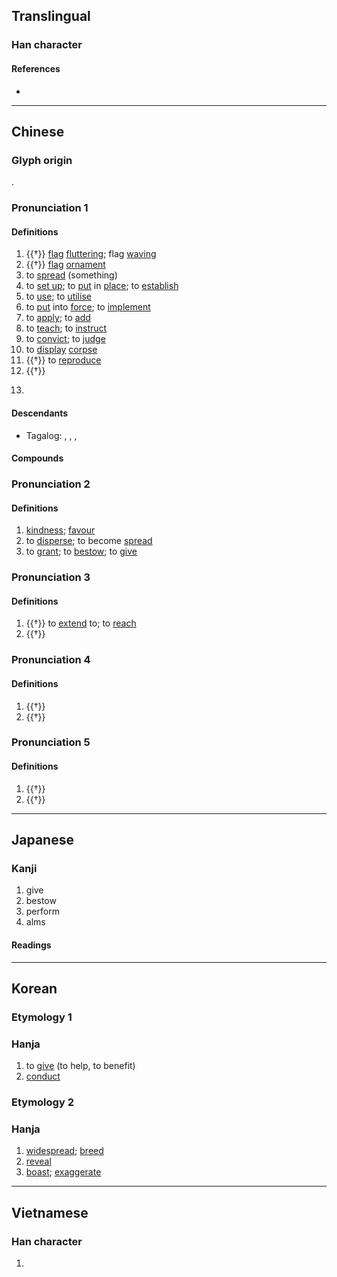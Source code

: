 {{character info}}
==Translingual==

===Han character===
{{Han char|rn=70|rad=方|as=05|sn=9|four=08212|canj=YSOPD|ids=⿸𭤨也}}

====References====
* {{Han ref|kx=0482.010|dkj=13629|dj=0843.100|hdz=32176.060|uh=65BD|ud=26045|bh=AC49|bd=44105}}

----

==Chinese==
{{zh-forms}}
{{zh-wp|zh|yue:施氏|nan:Si (sèⁿ)}}

===Glyph origin===
{{Han etym}}
{{Han compound|㫃|也|c1=s|c2=p|ls=psc}}.

===Pronunciation 1===
{{zh-pron
|m=shī
|m-s=si1
|c=si1
|g=si1
|h=pfs=sṳ̂;gd=si1
|j=sr1
|mb=sí
|md=siĕ
|mn=si/tw,xm,zz:soa
|mn_note=si - literary; soa - vernacular
|mn-t=si1
|w=1sr
|x=shr1
|mc=1
|oc=1,1
|cat=a,n,v
}}

====Definitions====
{{zh-hanzi}}

# {{†}} {{lb|zh|ideophonic}} [[flag]] [[fluttering]]; flag [[waving]]
# {{†}} [[flag]] [[ornament]]
# to [[spread]] (something)
# to [[set up]]; to [[put]] in [[place]]; to [[establish]]
# to [[use]]; to [[utilise]]
# to [[put]] into [[force]]; to [[implement]]
# to [[apply]]; to [[add]]
# to [[teach]]; to [[instruct]]
# to [[convict]]; to [[judge]]
# to [[display]] [[corpse]]
# {{†}} to [[reproduce]]
# {{†}} {{n-g|[[meaningless|Meaningless]] [[particle]].}}
# {{surname|zh}}
#: {{zh-x|^施 ^耐-庵|{{w|Shi Nai'an|'''Shi''' Nai'an}} (author of ''Water Margin'')}}

====Descendants====
* {{q|Hokkien}} Tagalog: {{l|tl|Sy}}, {{l|tl|See}}, {{l|tl|Sze}}, {{l|tl|Siy}}

====Compounds====
{{zh-der|title=Also includes Pronunciation 2|守約施博|惠施|好善樂施|唐突西施|付諸實施|富而好施|傅粉施朱|威德兼施|惠施五車|布德施惠|報施|因材施教|剿撫兼施|床上施床|布施|噴施|實施|佈施|好施樂善|倒行逆施|便宜施行|好施小惠|因應措施|布德施仁|不施脂粉|博施濟眾|勦撫兼施|公共設施|先施|施衿結褵|施勞|施用|施釉|施仁布德|施不望報|發政施仁|施食|神施鬼設|法外施恩|措施|施助|施朱傅粉|故技重施|無技可施|施逞|抹粉施脂|施惠|毛施淑姿|施丹傅粉|施予|環施|東施效顰|施仁布恩|施醫|施肥|施謀設計|敷施|施行細則|無計可施|施捨|施主|施恩|施加|施虐|施威|施謀用計|施齋|穴施|施壓|施工|施恩布德|病西施|祭東施娘|發號施令|施而不費|法外施仁|略施小技|略施小計|施政|施教|撒施|樂善好施|法施|無法可施|施暴|施放|施展|施行|施與|施為|樂施|檀施|施禮|戚施|施公案|略施薄懲|條施|施仁布澤|施謀用智|施診|施令|施舍|辟歷施鞭|西施舌|設施|雨施|葉面施肥|西施顰眉|逆行倒施|遣施|雲行雨施|籧篨戚施|首施兩端|聊施小計|西施捧心|輕財好施|難施面目|脣若施脂|豆腐西施|軟硬兼施|首施|軍事設施|蒲鞭不施|計無所施|西施|施樓|恩施|恩施土家族苗族自治州|施家灣|散施}}

===Pronunciation 2===
{{zh-pron
|m=sī
|c=si3
|md=sié
|mn=tw,xm,zz:sì
|dial=n
|mc=2
|oc=n,2
|cat=n,v
}}

====Definitions====
{{zh-hanzi}}

# [[kindness]]; [[favour]]
# to [[disperse]]; to become [[spread]]
# to [[grant]]; to [[bestow]]; to [[give]]

===Pronunciation 3===
{{zh-pron
|m=yì
|c=ji6
|md=ê
|dial=n
|cat=v
}}

====Definitions====
{{zh-hanzi}}

# {{†}} to [[extend]] to; to [[reach]]
# {{†}} {{zh-alt-form|移|to [[change]]}}

===Pronunciation 4===
{{zh-pron
|m=shǐ
|md=chiē
|dial=n
|cat=v
}}

====Definitions====
{{zh-hanzi}}

# {{†}} {{zh-alt-form|弛|to [[cast]] away; to [[relieve]]}}
# {{†}} {{zh-alt-form|侈|to [[boast]]}}

===Pronunciation 5===
{{zh-pron
|m=yí
|c=
|dial=n
|cat=v
}}

====Definitions====
{{zh-hanzi}}

# {{†}} {{zh-alt-form|邪|[[awry]]}}
# {{†}} {{zh-used in|施施|[[walking]] in a [[crooked]] [[way]]}}

----

==Japanese==

===Kanji===
{{ja-kanji|grade=c|rs=方05}}

# give
# bestow
# perform
# alms

====Readings====
{{ja-readings
|goon=い, せ
|kanon=い, し
|kun=ほどこ-す, し-く
}}

----

==Korean==

===Etymology 1===

===Hanja===
{{ko-hanja|베풀다#Etymology 3|베풀|시}}

# to [[give]] (to help, to benefit)
# [[conduct]]

===Etymology 2===

===Hanja===
{{ko-hanja|옮기다#Etymology 3|옮길|이}}

# [[widespread]]; [[breed]]
# [[reveal]]
# [[boast]]; [[exaggerate]]

----

==Vietnamese==

===Han character===
{{vi-readings|reading=thí|rs=方05}}

# {{rfdef|vi|sort=方05}}
